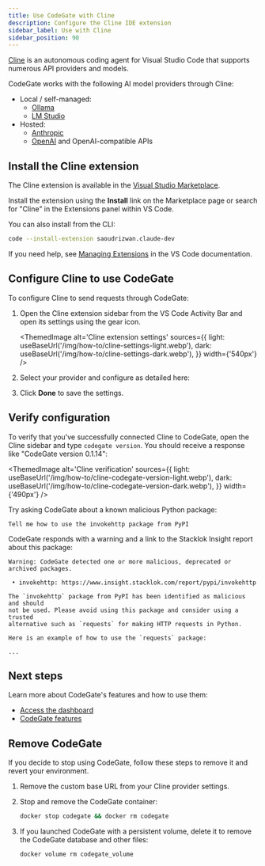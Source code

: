 ```yaml
---
title: Use CodeGate with Cline
description: Configure the Cline IDE extension
sidebar_label: Use with Cline
sidebar_position: 90
---
```



[Cline](https://github.com/cline/cline) is an autonomous coding agent for Visual
Studio Code that supports numerous API providers and models.

CodeGate works with the following AI model providers through Cline:

- Local / self-managed:
  - [Ollama](https://ollama.com/)
  - [LM Studio](https://lmstudio.ai/)
- Hosted:
  - [Anthropic](https://www.anthropic.com/api)
  - [OpenAI](https://openai.com/api/) and OpenAI-compatible APIs

## Install the Cline extension

The Cline extension is available in the
[Visual Studio Marketplace](https://marketplace.visualstudio.com/items?itemName=saoudrizwan.claude-dev).

Install the extension using the **Install** link on the Marketplace page or
search for "Cline" in the Extensions panel within VS Code.

You can also install from the CLI:

```bash
code --install-extension saoudrizwan.claude-dev
```

If you need help, see
[Managing Extensions](https://code.visualstudio.com/docs/editor/extension-marketplace)
in the VS Code documentation.

## Configure Cline to use CodeGate


To configure Cline to send requests through CodeGate:

1. Open the Cline extension sidebar from the VS Code Activity Bar and open its
   settings using the gear icon.

   <ThemedImage
     alt='Cline extension settings'
     sources={{
       light: useBaseUrl('/img/how-to/cline-settings-light.webp'),
       dark: useBaseUrl('/img/how-to/cline-settings-dark.webp'),
     }}
     width={'540px'}
   />

1. Select your provider and configure as detailed here:

   <ClineProviders />

1. Click **Done** to save the settings.

## Verify configuration

To verify that you've successfully connected Cline to CodeGate, open the Cline
sidebar and type `codegate version`. You should receive a response like
"CodeGate version 0.1.14":

<ThemedImage
  alt='Cline verification'
  sources={{
    light: useBaseUrl('/img/how-to/cline-codegate-version-light.webp'),
    dark: useBaseUrl('/img/how-to/cline-codegate-version-dark.webp'),
  }}
  width={'490px'}
/>

Try asking CodeGate about a known malicious Python package:

```plain title="Cline chat"
Tell me how to use the invokehttp package from PyPI
```

CodeGate responds with a warning and a link to the Stacklok Insight report about
this package:

```plain title="Cline chat"
Warning: CodeGate detected one or more malicious, deprecated or archived packages.

 • invokehttp: https://www.insight.stacklok.com/report/pypi/invokehttp

The `invokehttp` package from PyPI has been identified as malicious and should
not be used. Please avoid using this package and consider using a trusted
alternative such as `requests` for making HTTP requests in Python.

Here is an example of how to use the `requests` package:

...
```

## Next steps

Learn more about CodeGate's features and how to use them:

- [Access the dashboard](./dashboard.md)
- [CodeGate features](../features/index.mdx)

## Remove CodeGate

If you decide to stop using CodeGate, follow these steps to remove it and revert
your environment.

1. Remove the custom base URL from your Cline provider settings.

1. Stop and remove the CodeGate container:

   ```bash
   docker stop codegate && docker rm codegate
   ```

1. If you launched CodeGate with a persistent volume, delete it to remove the
   CodeGate database and other files:

   ```bash
   docker volume rm codegate_volume
   ```
